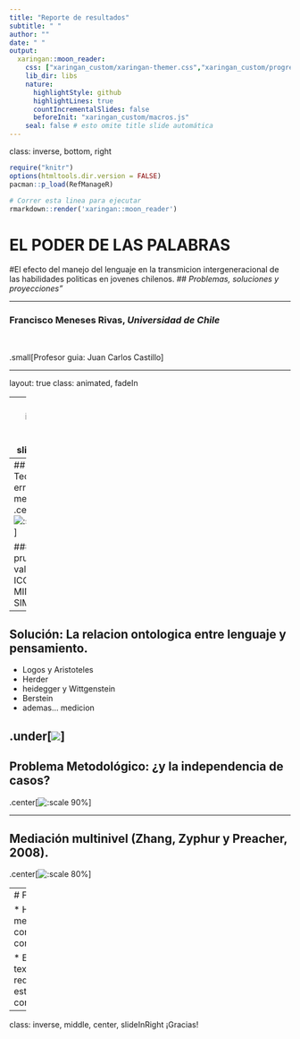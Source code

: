 ```yaml
---
title: "Reporte de resultados"
subtitle: " "
author: ""
date: " "
output:
  xaringan::moon_reader:
    css: ["xaringan_custom/xaringan-themer.css","xaringan_custom/progress-bar.css","https://cdnjs.cloudflare.com/ajax/libs/animate.css/3.7.0/animate.min.css"]
    lib_dir: libs
    nature:
      highlightStyle: github
      highlightLines: true
      countIncrementalSlides: false
      beforeInit: "xaringan_custom/macros.js"
    seal: false # esto omite title slide automática
---
```

class: inverse, bottom, right

```r
require("knitr")
options(htmltools.dir.version = FALSE)
pacman::p_load(RefManageR)
```

```r
# Correr esta linea para ejecutar
rmarkdown::render('xaringan::moon_reader')
```

<!---
About macros.js: permite escalar las imágenes como [:scale 50%](path to image), hay si que grabar ese archivo js en el directorio.
.pull-left[<images/Conocimiento cívico.png>] 
.pull-right[<images/Conocimiento cívico_graf.png>]

--->

# __EL PODER DE LAS PALABRAS__
#El efecto del manejo del lenguaje en la transmicion intergeneracional de las habilidades politicas en jovenes chilenos. 
## *Problemas, soluciones y proyecciones" *
<br>
<hr>
### Francisco Meneses Rivas, *Universidad de Chile*

<br>

.small[Profesor guia: Juan Carlos Castillo]

---

layout: true
class: animated, fadeIn

---
class: inverse, middle, center, slideInRight

# En capitulos anteriores...
---
## Problema Teorico: "El error de medida"
.center[![:scale 60%](images/relacionmacro.png)]

### Las pruebas son validas.
  * IEA ICCS 
  * MINEDUC SIMCE

---

## Solución: La relacion ontologica entre lenguaje y pensamiento.
 
 * Logos y Aristoteles
 * Herder
 * heidegger y Wittgenstein
 * Berstein
 * ademas... medicion
 
.under[![](images/losdellenguaje.png)]
---
## Problema Metodológico: ¿y la independencia de casos?
.center[![:scale 90%](images/Diapositiva3.png)]

---

## Mediación multinivel (Zhang, Zyphur y Preacher, 2008).
.center[![:scale 80%](images/Mediacion_multinivel.png)]

---
# Falta: 

* Hacer mediación con controles. 

* Editar el texto (La redacción esta confusa)
---

class: inverse, middle, center, slideInRight
¡Gracias!